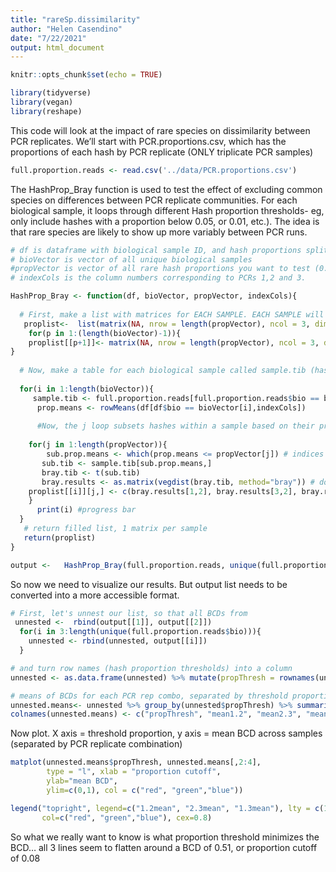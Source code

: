 ```yaml
---
title: "rareSp.dissimilarity"
author: "Helen Casendino"
date: "7/22/2021"
output: html_document
---
```


```r
knitr::opts_chunk$set(echo = TRUE)
```
```r
library(tidyverse)
library(vegan)
library(reshape)
```

This code will look at the impact of rare species on dissimilarity between PCR replicates. We'll start with PCR.proportions.csv, which has the proportions of each hash by PCR replicate (ONLY triplicate PCR samples)

```r
full.proportion.reads <- read.csv('../data/PCR.proportions.csv')
```

The HashProp_Bray function is used to test the effect of excluding common species on differences between PCR replicate communities. For each biological sample, it loops through different Hash proportion thresholds- eg, only include hashes with a proportion below 0.05, or 0.01, etc.). The idea is that rare species are likely to show up more variably between PCR runs.

```r
# df is dataframe with biological sample ID, and hash proportions split up by PCR rep
# bioVector is vector of all unique biological samples
#propVector is vector of all rare hash proportions you want to test (0.01 = lower 1% of reads in a sample)
# indexCols is the column numbers corresponding to PCRs 1,2 and 3.

HashProp_Bray <- function(df, bioVector, propVector, indexCols){  
  
  # First, make a list with matrices for EACH SAMPLE. EACH SAMPLE will have BCDs for 1.2,2.3,1.3 for each Hash proportion threshold
   proplist<-  list(matrix(NA, nrow = length(propVector), ncol = 3, dimnames = list(propVector, c(1.2,2.3,1.3))))
    for(p in 1:(length(bioVector)-1)){
    proplist[[p+1]]<- matrix(NA, nrow = length(propVector), ncol = 3, dimnames = list(propVector, c(1.2,2.3,1.3)))
}
   
  # Now, make a table for each biological sample called sample.tib (hash proportions from each PCR run). Also, make read.means, which gets the average hash proportion across PCR runs. 
   
  for(i in 1:length(bioVector)){
     sample.tib <- full.proportion.reads[full.proportion.reads$bio == bioVector[i],c(4:6)]
      prop.means <- rowMeans(df[df$bio == bioVector[i],indexCols]) 
    
      #Now, the j loop subsets hashes within a sample based on their proportion. So, if the first element of propVector is .001, we will only be looking at BCD between PCR reps for Hashes that occupy 0.1% of the sample (averaged across PCR reps).
      
    for(j in 1:length(propVector)){
        sub.prop.means <- which(prop.means <= propVector[j]) # indices of read means below proportion threshhold for this sample
       sub.tib <- sample.tib[sub.prop.means,] 
       bray.tib <- t(sub.tib)
       bray.results <- as.matrix(vegdist(bray.tib, method="bray")) # do BCD on subset
    proplist[[i]][j,] <- c(bray.results[1,2], bray.results[3,2], bray.results[1,3]) # PCR 1&2, 2&3, 1&3
    }
      print(i) #progress bar
  }
   # return filled list, 1 matrix per sample
   return(proplist)
}

output <-   HashProp_Bray(full.proportion.reads, unique(full.proportion.reads$bio),seq(0.00011, 0.1, 0.0001), c(4:6))
```

So now we need to visualize our results. But output list needs to be converted into a more accessible format. 

```r

# First, let's unnest our list, so that all BCDs from
 unnested <-  rbind(output[[1]], output[[2]])
  for(i in 3:length(unique(full.proportion.reads$bio))){
    unnested <- rbind(unnested, output[[i]])
  }

# and turn row names (hash proportion thresholds) into a column
unnested <- as.data.frame(unnested) %>% mutate(propThresh = rownames(unnested))

# means of BCDs for each PCR rep combo, separated by threshold proportion
unnested.means<- unnested %>% group_by(unnested$propThresh) %>% summarise_at(c("1.2", "2.3","1.3"), mean)
colnames(unnested.means) <- c("propThresh", "mean1.2", "mean2.3", "mean1.3")
``` 

Now plot. X axis = threshold proportion, y axis = mean BCD across samples (separated by PCR replicate combination)

```r
matplot(unnested.means$propThresh, unnested.means[,2:4],
        type = "l", xlab = "proportion cutoff",
        ylab="mean BCD",
        ylim=c(0,1), col = c("red", "green","blue"))

legend("topright", legend=c("1.2mean", "2.3mean", "1.3mean"), lty = c(1,2,3),
       col=c("red", "green","blue"), cex=0.8)
```

So what we really want to know is what proportion threshold minimizes the BCD... all 3 lines seem to flatten around a BCD of 0.51, or proportion cutoff of 0.08

